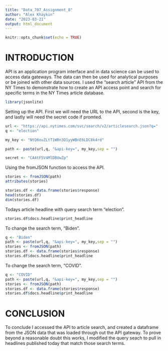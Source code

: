 ---
title: "Data_707_Assignment_8"
author: "Alex Khaykin"
date: "2023-03-21"
output: html_document
---

```{r setup, include=FALSE}
knitr::opts_chunk$set(echo = TRUE)
```

# INTRODUCTION
API is an application program interface and in data science can be used to access data gateways. The data can then be used for analytical purposes or be joined with other data sources.
I used the "search article" API from the NY Times to demonstrate how to create an API access point and search for specific terms in the NY Times article database. 

```{r}
library(jsonlite)
```

Setting up the API. First we will need the URL to the API, second is the key, and lastly will need the secret code if promted. 

```{r}
url <- "https://api.nytimes.com/svc/search/v2/articlesearch.json?q="
q <- "election"

my_key <- "NtQ6ouZLtT1WRn3D1yyWBnE6LDC8k4rd" 

path <- paste(url,q, "&api-key=", my_key,sep = "")

secret <- "CA4tF5V4MlDBUwZp"
```

Using the fromJSON function to access the API.

```{r}
stories <- fromJSON(path)
attributes(stories)
```
```{r}
stories.df <- data.frame(stories$response)
head(stories.df)
dim(stories.df)
```

Todays article headline with query search term "election".

```{r}
stories.df$docs.headline$print_headline
```

To change the search term, "Biden".
```{r}
q <- "Biden"
path <- paste(url,q, "&api-key=", my_key,sep = "")
stories <- fromJSON(path)
stories.df <- data.frame(stories$response)
stories.df$docs.headline$print_headline
```

To change the search term, "COVID".

```{r}
q <- "COVID"
path <- paste(url,q, "&api-key=", my_key,sep = "")
stories <- fromJSON(path)
stories.df <- data.frame(stories$response)
stories.df$docs.headline$print_headline
```

# CONCLUSION
To conclude I accessed the API to article search, and created a dataframe from the JSON data that was loaded through out the API gateway. To prove beyond a reasonable doubt this works, I modified the query seach to pull in headlines published today that match those search terms.

